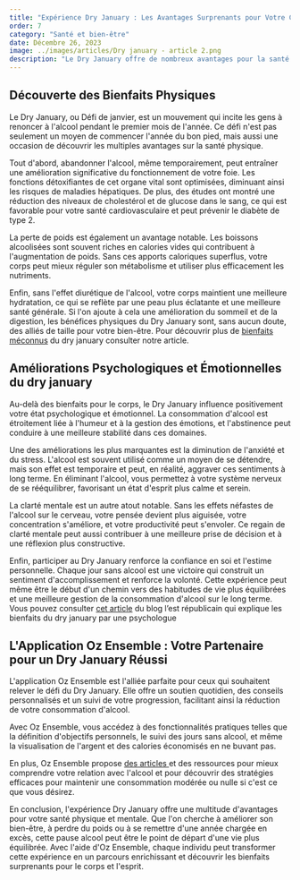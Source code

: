 ```yaml
---
title: "Expérience Dry January : Les Avantages Surprenants pour Votre Corps et Esprit"
order: 7
category: "Santé et bien-être"
date: Décembre 26, 2023
image: ../images/articles/Dry january - article 2.png
description: "Le Dry January offre de nombreux avantages pour la santé physique et mentale. En arrêtant la consommation d'alcool, votre foie fonctionne mieux, votre santé cardiovasculaire s'améliore, et vous pouvez perdre du poids. Sur le plan psychologique, vous ressentez moins d'anxiété et de stress, votre clarté mentale s'améliore, et vous renforcez votre confiance en vous. L'application Oz Ensemble est un partenaire idéal pour réussir ce défi, en offrant un soutien quotidien, des conseils personnalisés et un suivi de votre progression. En conclusion, le Dry January peut être un point de départ vers une vie plus équilibrée."
---
```


## Découverte des Bienfaits Physiques

Le Dry January, ou Défi de janvier, est un mouvement qui incite les gens à renoncer à l'alcool pendant le premier mois de l'année. Ce défi n'est pas seulement un moyen de commencer l'année du bon pied, mais aussi une occasion de découvrir les multiples avantages sur la santé physique.

Tout d'abord, abandonner l'alcool, même temporairement, peut entraîner une amélioration significative du fonctionnement de votre foie. Les fonctions détoxifiantes de cet organe vital sont optimisées, diminuant ainsi les risques de maladies hépatiques. De plus, des études ont montré une réduction des niveaux de cholestérol et de glucose dans le sang, ce qui est favorable pour votre santé cardiovasculaire et peut prévenir le diabète de type 2.

La perte de poids est également un avantage notable. Les boissons alcoolisées sont souvent riches en calories vides qui contribuent à l'augmentation de poids. Sans ces apports caloriques superflus, votre corps peut mieux réguler son métabolisme et utiliser plus efficacement les nutriments.

Enfin, sans l'effet diurétique de l'alcool, votre corps maintient une meilleure hydratation, ce qui se reflète par une peau plus éclatante et une meilleure santé générale. Si l'on ajoute à cela une amélioration du sommeil et de la digestion, les bénéfices physiques du Dry January sont, sans aucun doute, des alliés de taille pour votre bien-être. Pour découvrir plus de [bienfaits méconnus](ozensemble.fabrique.social.gouv.fr/sante-et-bien-etre/les-bienfaits-méconnus-de-dry-january-découvrez-comment-transformer-votre-vie) du dry january consulter notre article.

## Améliorations Psychologiques et Émotionnelles du dry january

Au-delà des bienfaits pour le corps, le Dry January influence positivement votre état psychologique et émotionnel. La consommation d'alcool est étroitement liée à l'humeur et à la gestion des émotions, et l'abstinence peut conduire à une meilleure stabilité dans ces domaines.

Une des améliorations les plus marquantes est la diminution de l'anxiété et du stress. L'alcool est souvent utilisé comme un moyen de se détendre, mais son effet est temporaire et peut, en réalité, aggraver ces sentiments à long terme. En éliminant l'alcool, vous permettez à votre système nerveux de se rééquilibrer, favorisant un état d'esprit plus calme et serein.

La clarté mentale est un autre atout notable. Sans les effets néfastes de l'alcool sur le cerveau, votre pensée devient plus aiguisée, votre concentration s'améliore, et votre productivité peut s'envoler. Ce regain de clarté mentale peut aussi contribuer à une meilleure prise de décision et à une réflexion plus constructive.

Enfin, participer au Dry January renforce la confiance en soi et l'estime personnelle. Chaque jour sans alcool est une victoire qui construit un sentiment d'accomplissement et renforce la volonté. Cette expérience peut même être le début d'un chemin vers des habitudes de vie plus équilibrées et une meilleure gestion de la consommation d'alcool sur le long terme.
Vous pouvez consulter [cet article](https://www.estrepublicain.fr/sante/2022/01/31/dry-january-une-psychologue-explique-les-bienfaits-d-un-mois-sans-alcool) du blog l’est républicain qui explique les bienfaits du dry january par une psychologue

## L'Application Oz Ensemble : Votre Partenaire pour un Dry January Réussi

L'application Oz Ensemble est l'alliée parfaite pour ceux qui souhaitent relever le défi du Dry January. Elle offre un soutien quotidien, des conseils personnalisés et un suivi de votre progression, facilitant ainsi la réduction de votre consommation d'alcool.

Avec Oz Ensemble, vous accédez à des fonctionnalités pratiques telles que la définition d'objectifs personnels, le suivi des jours sans alcool, et même la visualisation de l'argent et des calories économisés en ne buvant pas.

En plus, Oz Ensemble propose [des articles ](ozensemble.fabrique.social.gouv.fr/sante-et-bien-etre/comment-lapplication-peut-vous-aider-à-tirer-le-meilleur-de-dry-january)et des ressources pour mieux comprendre votre relation avec l'alcool et pour découvrir des stratégies efficaces pour maintenir une consommation modérée ou nulle si c'est ce que vous désirez.

En conclusion, l'expérience Dry January offre une multitude d'avantages pour votre santé physique et mentale. Que l'on cherche à améliorer son bien-être, à perdre du poids ou à se remettre d'une année chargée en excès, cette pause alcool peut être le point de départ d'une vie plus équilibrée. Avec l'aide d'Oz Ensemble, chaque individu peut transformer cette expérience en un parcours enrichissant et découvrir les bienfaits surprenants pour le corps et l'esprit.

